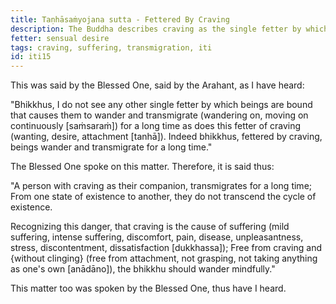 ```yaml
---
title: Taṇhāsaṁyojana sutta - Fettered By Craving
description: The Buddha describes craving as the single fetter by which beings are bound that causes them to wander and transmigrate for a long time.
fetter: sensual desire
tags: craving, suffering, transmigration, iti
id: iti15
---
```


This was said by the Blessed One, said by the Arahant, as I have heard:

"Bhikkhus, I do not see any other single fetter by which beings are bound that causes them to wander and transmigrate (wandering on, moving on continuously [saṁsaraṁ]) for a long time as does this fetter of craving (wanting, desire, attachment [tanhā]). Indeed bhikkhus, fettered by craving, beings wander and transmigrate for a long time."

The Blessed One spoke on this matter. Therefore, it is said thus:

"A person with craving as their companion,
transmigrates for a long time;
From one state of existence to another,
they do not transcend the cycle of existence.

Recognizing this danger,
that craving is the cause of suffering (mild suffering, intense suffering, discomfort, pain, disease, unpleasantness, stress, discontentment, dissatisfaction [dukkhassa]);
Free from craving and \{without clinging} (free from attachment, not grasping, not taking anything as one's own [anādāno]),
the bhikkhu should wander mindfully."

This matter too was spoken by the Blessed One, thus have I heard.